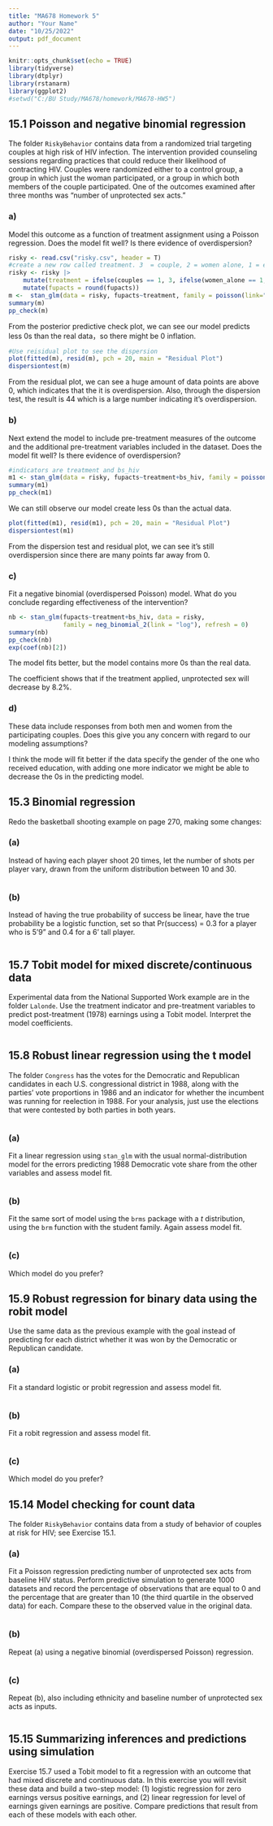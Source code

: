 ```yaml
---
title: "MA678 Homework 5"
author: "Your Name"
date: "10/25/2022"
output: pdf_document
---
```


```r
knitr::opts_chunk$set(echo = TRUE)
library(tidyverse)
library(dtplyr)
library(rstanarm)
library(ggplot2)
#setwd("C:/BU Study/MA678/homework/MA678-HW5")
```

## 15.1 Poisson and negative binomial regression

The folder `RiskyBehavior` contains data from a randomized trial targeting couples at high risk of HIV infection. The intervention provided counseling sessions regarding practices that could reduce their likelihood of contracting HIV. Couples were randomized either to a control group, a group in which just the woman participated, or a group in which both members of the couple participated. One of the outcomes examined after three months was "number of unprotected sex acts."

### a)

Model this outcome as a function of treatment assignment using a Poisson regression. Does the model fit well? Is there evidence of overdispersion?

```r
risky <- read.csv("risky.csv", header = T)
#create a new row called treatment. 3  = couple, 2 = women alone, 1 = education
risky <- risky |>
    mutate(treatment = ifelse(couples == 1, 3, ifelse(women_alone == 1, 2, 1))) |>
    mutate(fupacts = round(fupacts))
m <-  stan_glm(data = risky, fupacts~treatment, family = poisson(link="log"), refresh = 0)
summary(m)
pp_check(m)
```

From the posterior predictive check plot, we can see our model predicts less 0s than the real data，so there might be 0 inflation.

```r
#Use reisidual plot to see the dispersion
plot(fitted(m), resid(m), pch = 20, main = "Residual Plot")
dispersiontest(m)
```

From the residual plot, we can see a huge amount of data points are above 0, which indicates that the it is overdispersion. Also, through the dispersion test, the result is 44 which is a large number indicating it's overdispersion.

### b)

Next extend the model to include pre-treatment measures of the outcome and the additional pre-treatment variables included in the dataset. Does the model fit well? Is there evidence of overdispersion?

```r
#indicators are treatment and bs_hiv
m1 <- stan_glm(data = risky, fupacts~treatment+bs_hiv, family = poisson(link="log"), refresh = 0)
summary(m1)
pp_check(m1)
```

We can still observe our model create less 0s than the actual data.

```r
plot(fitted(m1), resid(m1), pch = 20, main = "Residual Plot")
dispersiontest(m1)
```

From the dispersion test and residual plot, we can see it's still overdispersion since there are many points far away from 0.

### c)

Fit a negative binomial (overdispersed Poisson) model. What do you conclude regarding effectiveness of the intervention?

```r
nb <- stan_glm(fupacts~treatment+bs_hiv, data = risky, 
               family = neg_binomial_2(link = "log"), refresh = 0)
summary(nb)
pp_check(nb)
exp(coef(nb)[2])
```

The model fits better, but the model contains more 0s than the real data.

The coefficient shows that if the treatment applied, unprotected sex will decrease by 8.2%.

### d)

These data include responses from both men and women from the participating couples. Does this give you any concern with regard to our modeling assumptions?

I think the mode will fit better if the data specify the gender of the one who received education, with adding one more indicator we might be able to decrease the 0s in the predicting model.

## 15.3 Binomial regression

Redo the basketball shooting example on page 270, making some changes:

### (a)

Instead of having each player shoot 20 times, let the number of shots per player vary, drawn from the uniform distribution between 10 and 30.

```r
```

### (b)

Instead of having the true probability of success be linear, have the true probability be a logistic function, set so that Pr(success) = 0.3 for a player who is 5'9" and 0.4 for a 6' tall player.

```r
```

## 15.7 Tobit model for mixed discrete/continuous data

Experimental data from the National Supported Work example are in the folder `Lalonde`. Use the treatment indicator and pre-treatment variables to predict post-treatment (1978) earnings using a Tobit model. Interpret the model coefficients.

```r
```

## 15.8 Robust linear regression using the t model

The folder `Congress` has the votes for the Democratic and Republican candidates in each U.S. congressional district in 1988, along with the parties' vote proportions in 1986 and an indicator for whether the incumbent was running for reelection in 1988. For your analysis, just use the elections that were contested by both parties in both years.

```r
```

### (a)

Fit a linear regression using `stan_glm` with the usual normal-distribution model for the errors predicting 1988 Democratic vote share from the other variables and assess model fit.

```r
```

### (b)

Fit the same sort of model using the `brms` package with a $t$ distribution, using the `brm` function with the student family. Again assess model fit.

```r
```

### (c)

Which model do you prefer?

## 15.9 Robust regression for binary data using the robit model

Use the same data as the previous example with the goal instead of predicting for each district whether it was won by the Democratic or Republican candidate.

### (a)

Fit a standard logistic or probit regression and assess model fit.

```r
```

### (b)

Fit a robit regression and assess model fit.

```r
```

### (c)

Which model do you prefer?

## 15.14 Model checking for count data

The folder `RiskyBehavior` contains data from a study of behavior of couples at risk for HIV; see Exercise 15.1.

### (a)

Fit a Poisson regression predicting number of unprotected sex acts from baseline HIV status. Perform predictive simulation to generate 1000 datasets and record the percentage of observations that are equal to 0 and the percentage that are greater than 10 (the third quartile in the observed data) for each. Compare these to the observed value in the original data.

```r
```

### (b)

Repeat (a) using a negative binomial (overdispersed Poisson) regression.

```r
```

### (c)

Repeat (b), also including ethnicity and baseline number of unprotected sex acts as inputs.

```r
```

## 15.15 Summarizing inferences and predictions using simulation

Exercise 15.7 used a Tobit model to fit a regression with an outcome that had mixed discrete and continuous data. In this exercise you will revisit these data and build a two-step model: (1) logistic regression for zero earnings versus positive earnings, and (2) linear regression for level of earnings given earnings are positive. Compare predictions that result from each of these models with each other.

```r
```
